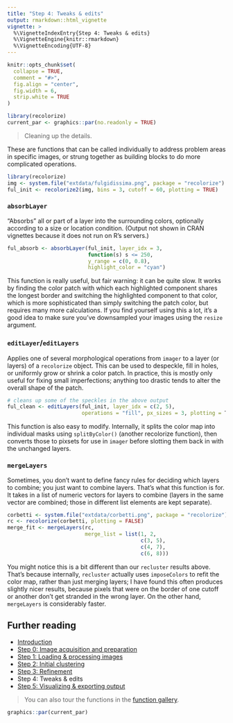 ```yaml
---
title: "Step 4: Tweaks & edits"
output: rmarkdown::html_vignette
vignette: >
  %\VignetteIndexEntry{Step 4: Tweaks & edits}
  %\VignetteEngine{knitr::rmarkdown}
  %\VignetteEncoding{UTF-8}
---
```


```r
knitr::opts_chunk$set(
  collapse = TRUE,
  comment = "#>", 
  fig.align = "center",
  fig.width = 6,
  strip.white = TRUE
)
```

```r
library(recolorize)
current_par <- graphics::par(no.readonly = TRUE)
```

> Cleaning up the details.

These are functions that can be called individually to address problem areas in specific images, or strung together as building blocks to do more complicated operations.

```r
library(recolorize)
img <- system.file("extdata/fulgidissima.png", package = "recolorize")
ful_init <- recolorize2(img, bins = 3, cutoff = 60, plotting = TRUE)
```

### `absorbLayer`

"Absorbs" all or part of a layer into the surrounding colors, optionally according to a size or location condition. (Output not shown in CRAN vignettes because it does
not run on R's servers.) 

```r
ful_absorb <- absorbLayer(ful_init, layer_idx = 3, 
                          function(s) s <= 250,
                          y_range = c(0, 0.8), 
                          highlight_color = "cyan")
```

This function is really useful, but fair warning: it can be quite slow. It works by finding the color patch with which each highlighted component shares the longest border and switching the highlighted component to that color, which is more sophisticated than simply switching the patch color, but requires many more calculations. If you find yourself using this a lot, it's a good idea to make sure you've downsampled your images using the `resize` argument.

### `editLayer`/`editLayers`

Applies one of several morphological operations from `imager` to a layer (or layers) of a `recolorize` object. This can be used to despeckle, fill in holes, or uniformly grow or shrink a color patch. In practice, this is mostly only useful for fixing small imperfections; anything too drastic tends to alter the overall shape of the patch.

```r
# cleans up some of the speckles in the above output
ful_clean <- editLayers(ful_init, layer_idx = c(2, 5),
                        operations = "fill", px_sizes = 3, plotting = T)
```

This function is also easy to modify. Internally, it splits the color map into individual masks using `splitByColor()` (another recolorize function), then converts those to pixsets for use in `imager` before slotting them back in with the unchanged layers.

### `mergeLayers`

Sometimes, you don’t want to define fancy rules for deciding which layers to combine; you just want to combine layers. That’s what this function is for. It takes in a list of numeric vectors for layers to combine (layers in the same vector are combined; those in different list elements are kept separate).

```r
corbetti <- system.file("extdata/corbetti.png", package = "recolorize")
rc <- recolorize(corbetti, plotting = FALSE)
merge_fit <- mergeLayers(rc, 
                         merge_list = list(1, 2, 
                                           c(3, 5),
                                           c(4, 7),
                                           c(6, 8)))
```

You might notice this is a bit different than our `recluster` results above. That’s because internally, `recluster` actually uses `imposeColors` to refit the color map, rather than just merging layers; I have found this often produces slightly nicer results, because pixels that were on the border of one cutoff or another don’t get stranded in the wrong layer. On the other hand, `mergeLayers` is considerably faster.

## Further reading

* [Introduction](Introduction.html)  
* [Step 0: Image acquisition and preparation](step00_prep.html)  
* [Step 1: Loading & processing images](step01_loading.html)  
* [Step 2: Initial clustering](step02_initial_cluster.html)  
* [Step 3: Refinement](step03_refinement.html)  
* Step 4: Tweaks & edits
* [Step 5: Visualizing & exporting output](step05_visualization_export.html)  

> You can also tour the functions in the [function gallery](gallery.html).

```r
graphics::par(current_par)
```
